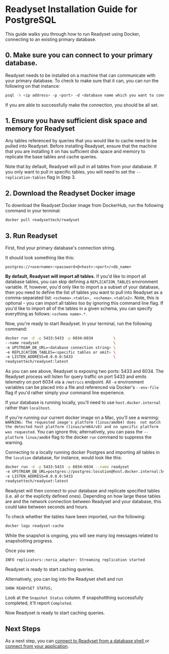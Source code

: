 
# Readyset Installation Guide for PostgreSQL 

This guide walks you through how to run Readyset using Docker, connecting to an existing primary database.

## 0. Make sure you can connect to your primary database.  

Readyset needs to be installed on a machine that can communicate with your primary database. To check to make sure that it can, 
you can run the following on that instance:

```sh copy
psql -h <ip address> -p <port> -d <database name which you want to connect> -U <username of the database server>
```

If you are able to successfully make the connection, you should be all set. 

## 1. Ensure you have sufficient disk space and memory for Readyset 
Any tables referenced by queries that you would like to cache need to be pulled into Readyset. Before installing Readyset, 
ensure that the machine that you are installing it on has sufficient disk space and memory to replicate the base tables and 
cache queries. 


<Callout type="info"> Note that by default, Readyset will pull in all tables from your database. If you only want to pull in specific
tables, you will need to set the `--replication-tables` flag in Step 3.  </Callout>

## 2. Download the Readyset Docker image
To download the Readyset Docker image from DockerHub, run the following command in your terminal:

```sh copy
docker pull readysettech/readyset
```

## 3.  Run Readyset

First, find your primary database's connection string. 

It should look something like this: 

```postgres://<username>:<password>@<host>:<port>/<db_name>```

**By default, Readyset will import all tables.** If you'd like to import all database tables, 
you can skip defining a `REPLICATION_TABLES` environment variable. If, however, you'd only like
to import a a subset of your database, then you need to define the list of tables you want to pull 
into Readyset as a comma-separated list: ```<schema>.<table>, <schema>.<table2>```. 
Note, this is optional - you can import all tables too by ignoring this command line flag. If you'd 
like to import all of the tables in a given schema, you can specify everything as follows: ```<schema name>.*```. 

Now, you're ready to start Readyset. In your terminal, run the following command:  

```sh copy
docker run -d -p 5433:5433 -p 6034:6034         \
--name readyset                                 \
-e UPSTREAM_DB_URL=<database connection string> \
-e REPLICATION_TABLES=<specific tables or omit> \
-e LISTEN_ADDRESS=0.0.0.0:5433                  \
readysettech/readyset:latest
```

As you can see above, Readyset is exposing two ports: 5433 and 6034. The Readyset 
process will listen for query traffic on port 5433 and emits telemetry on port 6034 via 
a `/metrics` endpoint. All `-e` environment variables can be 
placed into a file and referenced via Docker's `--env-file` flag if you'd rather simply your command 
line experience.

<Callout type="info"> If your database is running locally, you'll need to 
use `host.docker.internal` rather than `localhost`. </Callout>

<Callout type="info">If you're running our current docker 
image on a Mac, you'll see a warning: `WARNING: The requested image's platform (linux/amd64) does 
not match the detected host platform (linux/arm64/v8) and no specific platform was requested`. You 
can ignore this; alternatively, you can pass the `--platform linux/amd64` flag to the docker 
`run` command to suppress the warning.  </Callout>

Connecting to a locally running docker Postgres and importing all tables 
in the `locution` database, for instance, would look like this:

```sh
docker run -d -p 5433:5433 -p 6034:6034 --name readyset                            \
-e UPSTREAM_DB_URL=postgres://postgres:locution@host.docker.internal:5432/locution \
-e LISTEN_ADDRESS=0.0.0.0:5433                                                     \
readysettech/readyset:latest
```

Readyset will then connect to your database and replicate specified tables (i.e. all or the explictly defined ones). 
Depending on how large these tables are and the network connection between Readyset and your database, 
this could take between seconds and hours. 

To check whether the tables have been imported, run the following: 

```sh copy
docker logs readyset-cache
```

While the snapshot is ongoing, you will see many log messages related to snapshotting progress.

Once you see:

```
INFO replicators::noria_adapter: Streaming replication started
```

Readyset is ready to start caching queries.

Alternatively, you can log into the Readyset shell and run

```sql
SHOW READYSET STATUS;
```
Look at the `Snapshot Status` column. If snapshotthing successfully completed, 
it'll report `Completed`.

Now Readyset is ready to start caching queries.

## Next Steps

As a next step, you can [connect to Readyset from a database shell ](/get-started/connect/connect-via-database-shell) or [connect from your application](/get-started/connect/connect-an-application-via-an-orm). 

